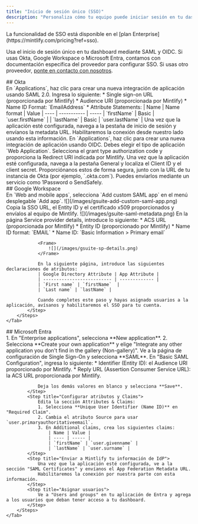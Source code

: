 ```yaml
---
title: "Inicio de sesión único (SSO)"
description: "Personaliza cómo tu equipo puede iniciar sesión en tu dashboard de administración"
---
```


<Info>
  La funcionalidad de SSO está disponible en el [plan Enterprise](https://mintlify.com/pricing?ref=sso).
</Info>

Usa el inicio de sesión único en tu dashboard mediante SAML y OIDC. Si usas Okta, Google Workspace o Microsoft Entra, contamos con documentación específica del proveedor para configurar SSO. Si usas otro proveedor, [ponte en contacto con nosotros](mailto:support@mintlify.com).

<div id="okta">
  ## Okta
</div>

<Tabs>
    <Tab title="SAML">
        <Steps>
            <Step title="Create an application">
                En `Applications`, haz clic para crear una nueva integración de aplicación usando SAML 2.0.
            </Step>
            <Step title="Configure integration">
                Ingresa lo siguiente:
                * Single sign-on URL (proporcionada por Mintlify)
                * Audience URI (proporcionada por Mintlify)
                * Name ID Format: `EmailAddress`
                * Attribute Statements:
                    | Name | Name format | Value
                    | ---- | ----------- | -----
                    | `firstName` | Basic | `user.firstName` |
                    | `lastName` | Basic | `user.lastName` |
            </Step>
            <Step title="Send us your IdP information">
                Una vez que la aplicación esté configurada, navega a la pestaña de inicio de sesión y envíanos la metadata URL.
                Habilitaremos la conexión desde nuestro lado usando esta información.
            </Step>
        </Steps>
    </Tab>
    <Tab title="OIDC">
        <Steps>
            <Step title="Create an application">
                En `Applications`, haz clic para crear una nueva integración de aplicación usando OIDC.
                Debes elegir el tipo de aplicación `Web Application`.
            </Step>
            <Step title="Configure integration">
                Selecciona el grant type authorization code y proporciona la Redirect URI indicada por Mintlify.
            </Step>
            <Step title="Send us your IdP information">
                Una vez que la aplicación esté configurada, navega a la pestaña General y localiza el Client ID y el client secret.
                Proporciónanos estos de forma segura, junto con la URL de tu instancia de Okta (por ejemplo, `<your-tenant-name>.okta.com`). Puedes enviarlos mediante un servicio como 1Password o SendSafely.
            </Step>
        </Steps>
    </Tab>
</Tabs>

<div id="google-workspace">
  ## Google Workspace
</div>

<Tabs>
    <Tab title="SAML">
        <Steps>
            <Step title="Crear una aplicación">
                En `Web and mobile apps`, selecciona `Add custom SAML app` en el menú desplegable `Add app`.  
                <Frame>
                    ![](/images/gsuite-add-custom-saml-app.png)
                </Frame>              
            </Step>
            <Step title="Envíanos la información de tu IdP">
                Copia la SSO URL, el Entity ID y el certificado x509 proporcionados y envíalos al equipo de Mintlify.
                <Frame>
                    ![](/images/gsuite-saml-metadata.png)                    
                </Frame>
            </Step>
            <Step title="Configurar la integración">
                En la página Service provider details, introduce lo siguiente:
                * ACS URL (proporcionada por Mintlify)
                * Entity ID (proporcionado por Mintlify)
                * Name ID format: `EMAIL`
                * Name ID: `Basic Information > Primary email`

                <Frame>
                    ![](/images/gsuite-sp-details.png)
                </Frame>

                En la siguiente página, introduce las siguientes declaraciones de atributos:
                | Google Directory Attribute | App Attribute |
                | -------------------------- | ------------- |
                | `First name` | `firstName`  |
                | `Last name` | `lastName` |

                Cuando completes este paso y hayas asignado usuarios a la aplicación, avísanos y habilitaremos el SSO para tu cuenta.
            </Step>
        </Steps>
    </Tab>
</Tabs>

<div id="microsoft-entra">
  ## Microsoft Entra
</div>

<Tabs>
    <Tab title="SAML">
        <Steps>
            <Step title="Crear una aplicación">
                1. En "Enterprise applications", selecciona **New application**.
                2. Selecciona **Create your own application** y elige "Integrate any other application you don't find in the gallery (Non-gallery)".
            </Step>
            <Step title="Configurar SAML">
                Ve a la página de configuración de Single Sign-On y selecciona **SAML**. En "Basic SAML Configuration", ingresa lo siguiente:
                * Identifier (Entity ID): el Audience URI proporcionado por Mintlify.
                * Reply URL (Assertion Consumer Service URL): la ACS URL proporcionada por Mintlify.
                
                Deja los demás valores en blanco y selecciona **Save**.
            </Step>
            <Step title="Configurar atributos y Claims">
                Edita la sección Attributes & Claims:
                1. Selecciona **Unique User Identifier (Name ID)** en "Required Claim".
                2. Cambia el atributo Source para usar `user.primaryauthoritativeemail`.
                3. En Additional claims, crea los siguientes claims:
                    | Name | Value |
                    | ---- | ----- |
                    | `firstName` | `user.givenname` |
                    | `lastName` | `user.surname` |
            </Step>
            <Step title="Enviar a Mintlify tu información de IdP">
                Una vez que la aplicación esté configurada, ve a la sección "SAML Certificates" y envíanos el App Federation Metadata URL.
                Habilitaremos la conexión por nuestra parte con esta información.
            </Step>
            <Step title="Asignar usuarios">
                Ve a "Users and groups" en tu aplicación de Entra y agrega a los usuarios que deban tener acceso a tu dashboard.
            </Step>
        </Steps>
    </Tab>
</Tabs>